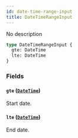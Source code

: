 ```yaml
---
id: date-time-range-input
title: DateTimeRangeInput
---
```


No description

```graphql
type DateTimeRangeInput {
  gte: DateTime
  lte: DateTime
}
```

### Fields

#### `gte` ([`DateTime`](../../../developer/api-reference/scalars/date-time))

Start date.

#### `lte` ([`DateTime`](../../../developer/api-reference/scalars/date-time))

End date.
